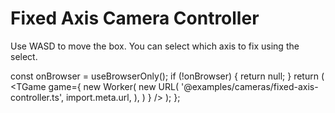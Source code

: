 # Fixed Axis Camera Controller

Use WASD to move the box. You can select which axis to fix using the select.


  const onBrowser = useBrowserOnly();
  if (!onBrowser) {
    return null;
  }
  return (
    <TGame
      game={
        new Worker(
          new URL(
            '@examples/cameras/fixed-axis-controller.ts',
            import.meta.url,
          ),
        )
      }
    />
  );
};

<Game />
